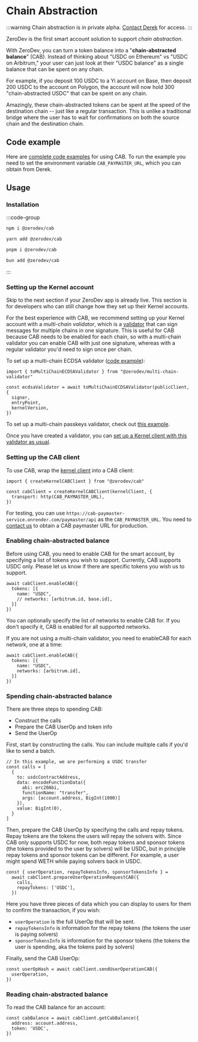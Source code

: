 # Chain Abstraction

:::warning
Chain abstraction is in private alpha.  [Contact Derek](https://t.me/derek_chiang) for access.
:::

ZeroDev is the first smart account solution to support *chain abstraction*.

With ZeroDev, you can turn a token balance into a "**chain-abstracted balance**" (CAB).  Instead of thinking about "USDC on Ethereum" vs "USDC on Arbitrum," your user can just look at their "USDC balance" as a single balance that can be spent on any chain.

For example, if you deposit 100 USDC to a Yi account on Base, then deposit 200 USDC to the account on Polygon, the account will now hold 300 "chain-abstracted USDC" that can be spent on any chain.

Amazingly, these chain-abstracted tokens can be spent at the speed of the destination chain -- just like a regular transaction. This is unlike a traditional bridge where the user has to wait for confirmations on both the source chain and the destination chain.

## Code example

Here are [complete code examples](https://github.com/zerodevapp/zerodev-examples/blob/main/chain-abstraction) for using CAB.  To run the example you need to set the environment variable `CAB_PAYMASTER_URL`, which you can obtain from Derek.

## Usage

### Installation

:::code-group

```bash [npm]
npm i @zerodev/cab
```

```bash [yarn]
yarn add @zerodev/cab
```

```bash [pnpm]
pnpm i @zerodev/cab
```

```bash [bun]
bun add @zerodev/cab
```

:::

### Setting up the Kernel account

Skip to the next section if your ZeroDev app is already live.  This section is for developers who can still change how they set up their Kernel accounts.

For the best experience with CAB, we recommend setting up your Kernel account with a *multi-chain validator*, which is a [validator](https://docs.zerodev.app/sdk/core-api/using-plugins) that can sign messages for multiple chains in one signature.  This is useful for CAB because CAB needs to be enabled for each chain, so with a multi-chain validator you can enable CAB with just one signature, whereas with a regular validator you'd need to sign once per chain.

To set up a multi-chain ECDSA validator ([code example](https://github.com/zerodevapp/zerodev-examples/blob/main/chain-abstraction/multichain-validator.ts)):

```tsx
import { toMultiChainECDSAValidator } from "@zerodev/multi-chain-validator"

const ecdsaValidator = await toMultiChainECDSAValidator(publicClient, {
  signer,
  entryPoint,
  kernelVersion,
})
```

To set up a multi-chain passkeys validator, check out [this example](https://github.com/zerodevapp/build-with-yi/blob/45ca61968de9ff39244687796bc69e09586a4421/packages/wagmi/src/provider/helpers/initializeClientsFromPasskey.ts#L55-L84).

Once you have created a validator, you can [set up a Kernel client with this validator as usual](https://docs.zerodev.app/sdk/core-api/create-account#create-a-kernel-account).

### Setting up the CAB client

To use CAB, wrap the [kernel client](/sdk/core-api/create-account#create-an-account-client) into a CAB client:

```tsx
import { createKernelCABClient } from "@zerodev/cab"

const cabClient = createKernelCABClient(kernelClient, {
  transport: http(CAB_PAYMASTER_URL),
})
```

For testing, you can use `https://cab-paymaster-service.onrender.com/paymaster/api` as the `CAB_PAYMASTER_URL`.  You need to [contact us](https://t.me/derek_chiang) to obtain a CAB paymaster URL for production.

### Enabling chain-abstracted balance

Before using CAB, you need to enable CAB for the smart account, by specifying a list of tokens you wish to support.  Currently, CAB supports USDC only.  Please let us know if there are specific tokens you wish us to support.

```tsx
await cabClient.enableCAB({
  tokens: [{
    name: "USDC",
    // networks: [arbitrum.id, base.id],
  }]
})
```

You can optionally specify the list of networks to enable CAB for.  If you don't specify it, CAB is enabled for all supported networks.

If you are not using a multi-chain validator, you need to enableCAB for each network, one at a time:

```tsx
await cabClient.enableCAB({
  tokens: [{
    name: "USDC",
    networks: [arbitrum.id],
  }]
})
```

### Spending chain-abstracted balance

There are three steps to spending CAB:

- Construct the calls
- Prepare the CAB UserOp and token info
- Send the UserOp

First, start by constructing the calls.  You can include multiple calls if you'd like to send a batch.

```tsx
// In this example, we are performing a USDC transfer
const calls = [
  {
    to: usdcContractAddress,
    data: encodeFunctionData({
      abi: erc20Abi,
      functionName: "transfer",
      args: [account.address, BigInt(1000)]
    }),
    value: BigInt(0),
  }
]
```

Then, prepare the CAB UserOp by specifying the calls and repay tokens.  Repay tokens are the tokens the users will repay the solvers with.  Since CAB only supports USDC for now, both repay tokens and sponsor tokens (the tokens provided to the user by solvers) will be USDC, but in principle repay tokens and sponsor tokens can be different.  For example, a user might spend WETH while paying solvers back in USDC.

```tsx
const { userOperation, repayTokensInfo, sponsorTokensInfo } =
  await cabClient.prepareUserOperationRequestCAB({
    calls,
    repayTokens: ['USDC'],
  })
```

Here you have three pieces of data which you can display to users for them to confirm the transaction, if you wish:

- `userOperation` is the full UserOp that will be sent.
- `repayTokensInfo` is information for the repay tokens (the tokens the user is paying solvers)
- `sponsorTokensInfo` is information for the sponsor tokens (the tokens the user is spending, aka the tokens paid by solvers)

Finally, send the CAB UserOp:

```tsx
const userOpHash = await cabClient.sendUserOperationCAB({
  userOperation,
})
```

### Reading chain-abstracted balance

To read the CAB balance for an account:

```tsx
const cabBalance = await cabClient.getCabBalance({
  address: account.address,
  token: 'USDC',
})
```
